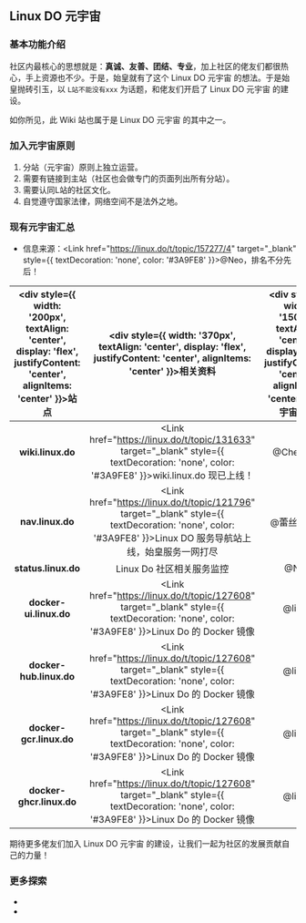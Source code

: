 
## Linux DO 元宇宙


### 基本功能介绍

社区内最核心的思想就是：**真诚、友善、团结、专业**，加上社区的佬友们都很热心，手上资源也不少。于是，始皇就有了这个 Linux DO 元宇宙 的想法。于是始皇抛砖引玉，以 `L站不能没有xxx` 为话题，和佬友们开启了 Linux DO 元宇宙 的建设。

如你所见，此 Wiki 站也属于是 Linux DO 元宇宙 的其中之一。

### 加入元宇宙原则

1. 分站（元宇宙）原则上独立运营。
2. 需要有链接到主站（社区也会做专门的页面列出所有分站）。
3. 需要认同L站的社区文化。
4. 自觉遵守国家法律，网络空间不是法外之地。

### 现有元宇宙汇总

- 信息来源：<Link href="https://linux.do/t/topic/157277/4" target="_blank" style={{ textDecoration: 'none', color: '#3A9FE8' }}>@Neo</Link>，排名不分先后！

|<div style={{ width: '200px', textAlign: 'center', display: 'flex', justifyContent: 'center', alignItems: 'center' }}>站点</div>| <div style={{ width: '370px', textAlign: 'center', display: 'flex', justifyContent: 'center', alignItems: 'center' }}>相关资料</div> | <div style={{ width: '150px', textAlign: 'center', display: 'flex', justifyContent: 'center', alignItems: 'center' }}>元宇宙作者</div> |
|:---:|:---:|:---:|
| <Link href="https://wiki.linux.do/" target="_blank" ><b>wiki.linux.do</b></Link> | <Link href="https://linux.do/t/topic/131633" target="_blank" style={{ textDecoration: 'none', color: '#3A9FE8' }}>wiki.linux.do 现已上线！</Link> | @Chenyme |
| <Link href="https://nav.linux.do/" target="_blank" ><b>nav.linux.do</b></Link> | <Link href="https://linux.do/t/topic/121796" target="_blank" style={{ textDecoration: 'none', color: '#3A9FE8' }}>Linux DO 服务导航站上线，始皇服务一网打尽</Link> | @蕾丝蝙蝠侠 |
| <Link href="https://status.linux.do/" target="_blank" ><b>status.linux.do</b></Link> | Linux Do 社区相关服务监控 | @Neo |
| <Link href="https://docker-ui.linux.do/" target="_blank" ><b>docker-ui.linux.do</b></Link> | <Link href="https://linux.do/t/topic/127608" target="_blank" style={{ textDecoration: 'none', color: '#3A9FE8' }}>Linux Do 的 Docker 镜像</Link> | @likoo |
| <Link href="https://docker-hub.linux.do/" target="_blank" ><b>docker-hub.linux.do</b></Link> | <Link href="https://linux.do/t/topic/127608" target="_blank" style={{ textDecoration: 'none', color: '#3A9FE8' }}>Linux Do 的 Docker 镜像</Link> | @likoo |
| <Link href="https://docker-gcr.linux.do/" target="_blank" ><b>docker-gcr.linux.do</b></Link> | <Link href="https://linux.do/t/topic/127608" target="_blank" style={{ textDecoration: 'none', color: '#3A9FE8' }}>Linux Do 的 Docker 镜像</Link> | @likoo |
| <Link href="https://docker-ghcr.linux.do/" target="_blank" ><b>docker-ghcr.linux.do</b></Link> | <Link href="https://linux.do/t/topic/127608" target="_blank" style={{ textDecoration: 'none', color: '#3A9FE8' }}>Linux Do 的 Docker 镜像</Link> | @likoo |

期待更多佬友们加入 Linux DO 元宇宙 的建设，让我们一起为社区的发展贡献自己的力量！

### 更多探索

- <LinuxdoTopicLink linuxdoTopicId="126214"/>
- <LinuxdoTopicLink linuxdoTopicId="121879"/>
